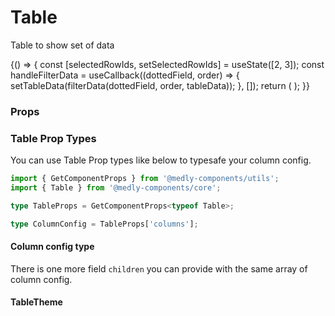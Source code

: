 
<Meta title="Core" component={Table} />

# Table

Table to show set of data

<Preview withToolbar>
    <Story name="Table">
        {() => {
            const [selectedRowIds, setSelectedRowIds] = useState([2, 3]);
            const handleFilterData = useCallback((dottedField, order) => {
                setTableData(filterData(dottedField, order, tableData));
            }, []);
            return (
                <Table
                    isSelectable={boolean('Is selectable', true)}
                    isLoading={boolean('Loading', false)}
                    rowSelectionDisableKey="disabled"
                    selectedRowIds={selectedRowIds}
                    onRowSelection={setSelectedRowIds}
                    onRowClick={action('Row Clicked')}
                    defaultSortField="name"
                    defaultSortOrder="asc"
                    data={data}
                    onSort={handleFilterData}
                    columns={columns}
                />
            );
        }}
    </Story>
</Preview>

### Props

<Props of={Table} />

### Table Prop Types

You can use Table Prop types like below to typesafe your column config.

```ts
import { GetComponentProps } from '@medly-components/utils';
import { Table } from '@medly-components/core';

type TableProps = GetComponentProps<typeof Table>;

type ColumnConfig = TableProps['columns'];
```

#### Column config type

<Props of={stories.ColumnConfigInterface} />

There is one more field `children` you can provide with the same array of column config.

#### TableTheme

<Props of={stories.Theme} />
